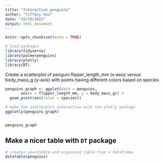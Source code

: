 ```yaml
---
title: "Interactive penguins"
author: "Tiffany Hsu"
date: "10/19/2021"
output: html_document
---
```


```r
knitr::opts_chunk$set(echo = TRUE)

# load packages
library(tidyverse)
library(palmerpenguins)
library(plotly)
library(DT)
```

Create a scatterplot of penguin flipper_length_mm (x-axis) versus body_mass_g (y-axis) with points having different colors based on species
 
```r
penguins_graph <- ggplot(data = penguins, 
       aes(x = flipper_length_mm, y = body_mass_g)) +
  geom_point(aes(color = species))

# make the scatterplot interactive with the plotly package
ggplotly(penguins_graph)


penguins_graph
```

## Make a nicer table with `DT` package

```r
# creates searchable and organized table from a dataframe
datatable(penguins)
```


